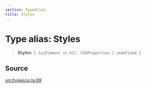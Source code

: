 ```yaml
---
section: TypeAlias
title: Styles
---
```


# Type alias: Styles

> **Styles**: `{ [uiElement in UI]: CSSProperties | undefined }`

## Source

[src/types/ui.ts:69](https://github.com/gpbl/react-day-picker/blob/854070dd0/src/types/ui.ts#L69)
